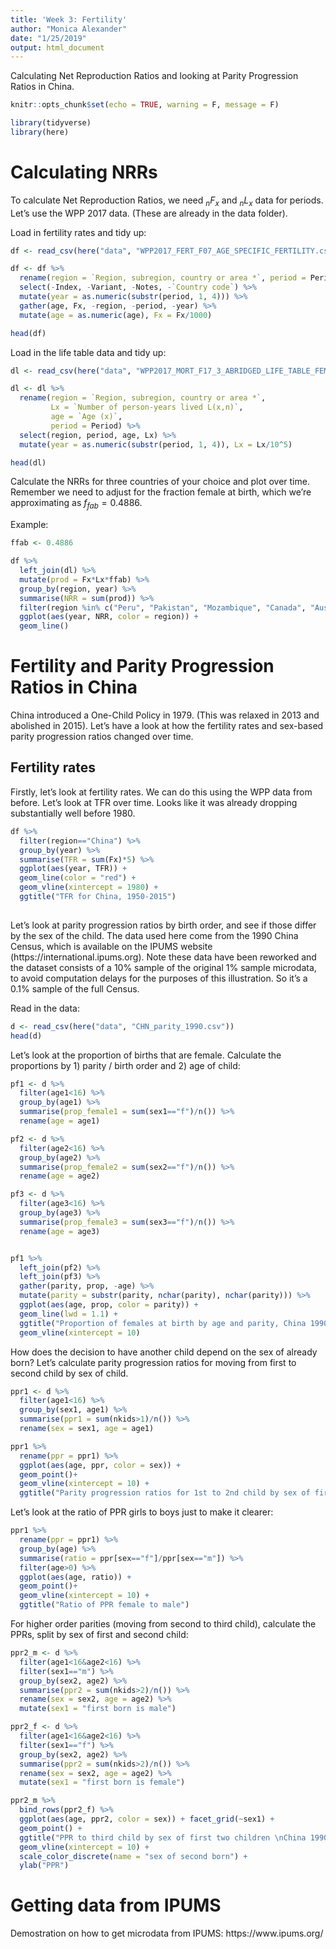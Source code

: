 ```yaml
---
title: 'Week 3: Fertility'
author: "Monica Alexander"
date: "1/25/2019"
output: html_document
---
```


Calculating Net Reproduction Ratios and looking at Parity Progression Ratios in China. 

```r
knitr::opts_chunk$set(echo = TRUE, warning = F, message = F)
```

```r
library(tidyverse)
library(here)
```


# Calculating NRRs

To calculate Net Reproduction Ratios, we need $_nF_x$ and $_nL_x$ data for periods. Let's use the WPP 2017 data. (These are already in the data folder).

Load in fertility rates and tidy up:

```r
df <- read_csv(here("data", "WPP2017_FERT_F07_AGE_SPECIFIC_FERTILITY.csv"), skip = 12)

df <- df %>% 
  rename(region = `Region, subregion, country or area *`, period = Period) %>% 
  select(-Index, -Variant, -Notes, -`Country code`) %>% 
  mutate(year = as.numeric(substr(period, 1, 4))) %>% 
  gather(age, Fx, -region, -period, -year) %>% 
  mutate(age = as.numeric(age), Fx = Fx/1000)

head(df)
```

Load in the life table data and tidy up:

```r
dl <- read_csv(here("data", "WPP2017_MORT_F17_3_ABRIDGED_LIFE_TABLE_FEMALE.csv"), skip = 16)

dl <- dl %>% 
  rename(region = `Region, subregion, country or area *`,
         Lx = `Number of person-years lived L(x,n)`,
         age = `Age (x)`,
         period = Period) %>% 
  select(region, period, age, Lx) %>% 
  mutate(year = as.numeric(substr(period, 1, 4)), Lx = Lx/10^5)

head(dl)
```

Calculate the NRRs for three countries of your choice and plot over time. Remember we need to adjust for the fraction female at birth, which we're approximating as $f_{fab} = 0.4886$. 

Example:

```r
ffab <- 0.4886

df %>% 
  left_join(dl) %>% 
  mutate(prod = Fx*Lx*ffab) %>% 
  group_by(region, year) %>% 
  summarise(NRR = sum(prod)) %>% 
  filter(region %in% c("Peru", "Pakistan", "Mozambique", "Canada", "Australia")) %>% 
  ggplot(aes(year, NRR, color = region)) +
  geom_line()
```



# Fertility and Parity Progression Ratios in China

China introduced a One-Child Policy in 1979. (This was relaxed in 2013 and abolished in 2015). Let's have a look at how the fertility rates and sex-based parity progression ratios changed over time. 


## Fertility rates

Firstly, let's look at fertility rates. We can do this using the WPP data from before. Let's look at TFR over time. Looks like it was already dropping substantially well before 1980. 

```r
df %>% 
  filter(region=="China") %>% 
  group_by(year) %>% 
  summarise(TFR = sum(Fx)*5) %>% 
  ggplot(aes(year, TFR)) + 
  geom_line(color = "red") + 
  geom_vline(xintercept = 1980) + 
  ggtitle("TFR for China, 1950-2015")
  
```

Let's look at parity progression ratios by birth order, and see if those differ by the sex of the child. The data used here come from the 1990 China Census, which is available on the IPUMS website (https://international.ipums.org). Note these data have been reworked and the dataset consists of a 10% sample of the original 1% sample microdata, to avoid computation delays for the purposes of this illustration. So it's a 0.1% sample of the full Census. 

Read in the data:

```r
d <- read_csv(here("data", "CHN_parity_1990.csv"))
head(d)
```

Let's look at the proportion of births that are female. Calculate the proportions by 1) parity / birth order and 2) age of child:

```r
pf1 <- d %>% 
  filter(age1<16) %>% 
  group_by(age1) %>% 
  summarise(prop_female1 = sum(sex1=="f")/n()) %>% 
  rename(age = age1)

pf2 <- d %>% 
  filter(age2<16) %>% 
  group_by(age2) %>% 
  summarise(prop_female2 = sum(sex2=="f")/n()) %>% 
  rename(age = age2)

pf3 <- d %>% 
  filter(age3<16) %>% 
  group_by(age3) %>% 
  summarise(prop_female3 = sum(sex3=="f")/n()) %>% 
  rename(age = age3)


pf1 %>% 
  left_join(pf2) %>% 
  left_join(pf3) %>% 
  gather(parity, prop, -age) %>% 
  mutate(parity = substr(parity, nchar(parity), nchar(parity))) %>% 
  ggplot(aes(age, prop, color = parity)) + 
  geom_line(lwd = 1.1) + 
  ggtitle("Proportion of females at birth by age and parity, China 1990") + 
  geom_vline(xintercept = 10)
```

How does the decision to have another child depend on the sex of already born? Let's calculate parity progression ratios for moving from first to second child by sex of child. 

```r
ppr1 <- d %>% 
  filter(age1<16) %>% 
  group_by(sex1, age1) %>% 
  summarise(ppr1 = sum(nkids>1)/n()) %>% 
  rename(sex = sex1, age = age1)

ppr1 %>% 
  rename(ppr = ppr1) %>% 
  ggplot(aes(age, ppr, color = sex)) + 
  geom_point()+
  geom_vline(xintercept = 10) + 
  ggtitle("Parity progression ratios for 1st to 2nd child by sex of first child")
```

Let's look at the ratio of PPR girls to boys just to make it clearer:

```r
ppr1 %>% 
  rename(ppr = ppr1) %>% 
  group_by(age) %>% 
  summarise(ratio = ppr[sex=="f"]/ppr[sex=="m"]) %>% 
  filter(age>0) %>% 
  ggplot(aes(age, ratio)) + 
  geom_point()+
  geom_vline(xintercept = 10) + 
  ggtitle("Ratio of PPR female to male")
```

For higher order parities (moving from second to third child), calculate the PPRs, split by sex of first and second child:

```r
ppr2_m <- d %>% 
  filter(age1<16&age2<16) %>% 
  filter(sex1=="m") %>% 
  group_by(sex2, age2) %>% 
  summarise(ppr2 = sum(nkids>2)/n()) %>% 
  rename(sex = sex2, age = age2) %>% 
  mutate(sex1 = "first born is male")

ppr2_f <- d %>% 
  filter(age1<16&age2<16) %>% 
  filter(sex1=="f") %>% 
  group_by(sex2, age2) %>% 
  summarise(ppr2 = sum(nkids>2)/n()) %>% 
  rename(sex = sex2, age = age2) %>% 
  mutate(sex1 = "first born is female")

ppr2_m %>% 
  bind_rows(ppr2_f) %>% 
  ggplot(aes(age, ppr2, color = sex)) + facet_grid(~sex1) + 
  geom_point() + 
  ggtitle("PPR to third child by sex of first two children \nChina 1990") + 
  geom_vline(xintercept = 10) + 
  scale_color_discrete(name = "sex of second born") + 
  ylab("PPR")
```

# Getting data from IPUMS

Demostration on how to get microdata from IPUMS: https://www.ipums.org/

